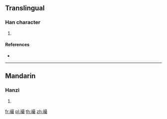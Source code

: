 {{character info/new}}
==Translingual==

===Han character===
{{Han char|rn=145|rad=衣|as=12|sn=18|four=|canj=LASE}}

# {{defn|Han|sort=衣12}}

====References====
* {{Han ref|kx=1124.230|dkj=34583|dj=1591.300|hdz=53114.080|uh=894A|ud=35146}}

----

==Mandarin==

===Hanzi===
{{cmn-hanzi|pin=[[zuì]] ([[zui4]])|wg=tsui<sup>4</sup>}}

# {{defn|lang=cmn|sort=衣12}}

[[fr:襊]]
[[pl:襊]]
[[th:襊]]
[[zh:襊]]